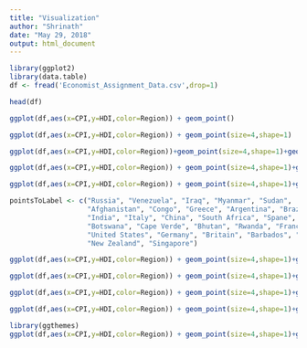 ---
title: "Visualization"
author: "Shrinath"
date: "May 29, 2018"
output: html_document
---

```{r}
library(ggplot2)
library(data.table)
df <- fread('Economist_Assignment_Data.csv',drop=1)
```



```{r}
head(df)

```


```{r}
ggplot(df,aes(x=CPI,y=HDI,color=Region)) + geom_point()
```


```{r}
ggplot(df,aes(x=CPI,y=HDI,color=Region)) + geom_point(size=4,shape=1)

```


```{r}
ggplot(df,aes(x=CPI,y=HDI,color=Region))+geom_point(size=4,shape=1)+geom_smooth(aes(group=1))

```


```{r}
ggplot(df,aes(x=CPI,y=HDI,color=Region)) + geom_point(size=4,shape=1)+geom_smooth(aes(group=1))+ geom_smooth(aes(group=1),method ='lm',formula = y~log(x),se=FALSE,color='red')

```


```{r}
ggplot(df,aes(x=CPI,y=HDI,color=Region)) + geom_point(size=4,shape=1)+geom_smooth(aes(group=1))+ geom_smooth(aes(group=1),method ='lm',formula = y~log(x),se=FALSE,color='red')+geom_text(aes(label=Country))

```



```{r}
pointsToLabel <- c("Russia", "Venezuela", "Iraq", "Myanmar", "Sudan",
                   "Afghanistan", "Congo", "Greece", "Argentina", "Brazil",
                   "India", "Italy", "China", "South Africa", "Spane",
                   "Botswana", "Cape Verde", "Bhutan", "Rwanda", "France",
                   "United States", "Germany", "Britain", "Barbados", "Norway", "Japan",
                   "New Zealand", "Singapore")

ggplot(df,aes(x=CPI,y=HDI,color=Region)) + geom_point(size=4,shape=1)+geom_smooth(aes(group=1))+ geom_smooth(aes(group=1),method ='lm',formula = y~log(x),se=FALSE,color='red')+geom_text(aes(label=Country))+ geom_text(aes(label = Country), color = "gray20", data = subset(df, Country %in% pointsToLabel),check_overlap = TRUE)+theme_bw()

```




```{r}
ggplot(df,aes(x=CPI,y=HDI,color=Region)) + geom_point(size=4,shape=1)+geom_smooth(aes(group=1))+ geom_smooth(aes(group=1),method ='lm',formula = y~log(x),se=FALSE,color='red')+geom_text(aes(label=Country))+ geom_text(aes(label = Country), color = "gray20",data = subset(df, Country %in% pointsToLabel),check_overlap = TRUE)+theme_bw()+scale_x_continuous(name = "Corruption Perceptions Index, 2011 (10=least corrupt)",limits = c(.9, 10.5),breaks=1:10) 
```


```{r}
ggplot(df,aes(x=CPI,y=HDI,color=Region)) + geom_point(size=4,shape=1)+geom_smooth(aes(group=1))+ geom_smooth(aes(group=1),method ='lm',formula = y~log(x),se=FALSE,color='red')+geom_text(aes(label=Country))+ geom_text(aes(label = Country), color = "gray20",data = subset(df, Country %in% pointsToLabel),check_overlap = TRUE)+theme_bw()+scale_x_continuous(name = "Corruption Perceptions Index, 2011 (10=least corrupt)",limits = c(.9, 10.5),breaks=1:10) + scale_y_continuous(name = "Human Development Index, 2011 (1=Best)",limits = c(0.2, 1.0))

```



```{r}
ggplot(df,aes(x=CPI,y=HDI,color=Region)) + geom_point(size=4,shape=1)+geom_smooth(aes(group=1))+ geom_smooth(aes(group=1),method ='lm',formula = y~log(x),se=FALSE,color='red')+geom_text(aes(label=Country))+ geom_text(aes(label = Country), color = "gray20",data = subset(df, Country %in% pointsToLabel),check_overlap = TRUE)+theme_bw()+scale_x_continuous(name = "Corruption Perceptions Index, 2011 (10=least corrupt)",limits = c(.9, 10.5),breaks=1:10) + scale_y_continuous(name = "Human Development Index, 2011 (1=Best)",limits = c(0.2, 1.0))+ggtitle("Corruption and Human development")

```



```{r}
library(ggthemes)
ggplot(df,aes(x=CPI,y=HDI,color=Region)) + geom_point(size=4,shape=1)+geom_smooth(aes(group=1))+ geom_smooth(aes(group=1),method ='lm',formula=y~log(x),se=FALSE,color='red')+geom_text(aes(label=Country))+ geom_text(aes(label = Country), color = "gray20",data = subset(df, Country %in% pointsToLabel),check_overlap = TRUE)+theme_bw()+scale_x_continuous(name = "Corruption Perceptions Index, 2011 (10=least corrupt)",limits = c(.9, 10.5),breaks=1:10) + scale_y_continuous(name = "Human Development Index, 2011 (1=Best)",limits = c(0.2, 1.0))+ggtitle("Corruption and Human development")+ theme_economist_white()

```